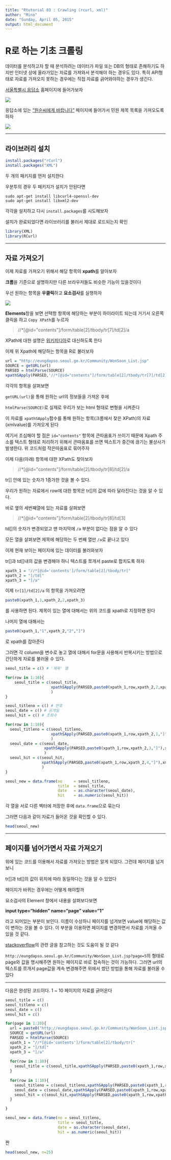 ```yaml
---
title: "Rtutorial 03 : Crawling (rcurl, xml)"
author: "Mino"
date: "Sunday, April 05, 2015"
output: html_document
---
```


# R로 하는 기초 크롤링

데이터를 분석하고자 할 때 분석하려는 데이터가 파일 또는 DB의 형태로 존해하기도 하지만 인터넷 상에 올라가있는 자료를 가져와서 분석해야 하는 경우도 있다. 특히 API형태로 자료를 가져오지 못하는 경우에는 직접 자료를 긁어와야하는 경우가 생긴다.

[서울특별시 응답소](http://eungdapso.seoul.go.kr) 홈페이지에 들어가보자

![](images/rtut03_01.jpg)

응답소에 있는 ["원순씨에게 바랍니다"](http://eungdapso.seoul.go.kr/Community/WonSoon_List.jsp) 페이지에 들어가서 민원 제목 목록을 가져오도록 하자

![](images/rtut03_02.jpg)

----

## 라이브러리 설치

```r
install.packages("rCurl")
install.packages("XML")
```

두 개의 패키지를 먼저 설치한다

우분투의 경우 두 패키지가 설치가 안된다면

```
sudo apt-get install libcurl4-openssl-dev
sudo apt-get install libxml2-dev
```
각각을 설치하고 다시 `install.packages`를 시도해보자

설치가 완료되었다면 라이브러리를 불러서 제대로 로드되는지 확인

```r
library(XML)
library(RCurl)
```

----

## 자료 가져오기

이제 자료를 가져오기 위해서 해당 항목의 **xpath**를 알아보자

**크롬**을 기준으로 설명하지만 다른 브라우저들도 비슷한 기능이 있을것이다

우선 원하는 항목을 **우클릭**하고 **요소검사**를 실행하자

![](images/rtut03_03.png)

**Elements**창을 보면 선택항 항목에 해당하는 부분이 하이라이트 되는데 거기서 오른쪽클릭을 하고 `Copy XPath`를 누르자

> //*[@id="contents"]/form/table[2]/tbody/tr[7]/td[2]/a

XPath에 대한 설명은 [위키피디아](http://ko.wikipedia.org/wiki/XPath)로 대신하도록 한다

이제 위 Xpath에 해당하는 항목을 R로 불러보자

```r
url = "http://eungdapso.seoul.go.kr/Community/WonSoon_List.jsp"
SOURCE = getURL(url)
PARSED = htmlParse(SOURCE)
xpathSApply(PARSED,'//*[@id="contents"]/form/table[2]/tbody/tr[7]/td[2]/a',xmlValue)
```

각각의 항목을 살펴보면

`getURL(url)`을 통해 원하는 url의 정보들을 가져온 후에

`htmlParse(SOURCE)`로 실제로 우리가 보는 html 형태로 변형을 시켜준다

이 자료를 `xpathSApply`함수를 통해 원하는 항목(크롬에서 찾은 XPath)의 자료(xmlvalue)를 가져오게 된다

여기서 조심해야 할 점은 `id="contents"` 항목에 큰따옴표가 쓰이기 때문에 Xpath 주소를 텍스트 형태로 처리하기 위해서 큰따옴표를 쓰면 텍스트가 중간에 끊기는 불상사가 발생한다. 위 코드처럼 작은따옴표로 묶어주자


이제 다음(아래) 항목에 대한 XPath도 찾아보자

> //*[@id="contents"]/form/table[2]/tbody/tr[8]/td[2]/a

tr[] 안에 있는 숫자가 1증가한 것을 볼 수 있다.

우리가 원하는 자료에서 row에 대한 항목은 tr[]의 값에 따라 달라진다는 것을 알 수 있다.


바로 옆의 세번째열에 있는 자료를 살펴보면

> //*[@id="contents"]/form/table[2]/tbody/tr[8]/td[3]

td[]의 숫자가 변경되었고 맨 마지막에 `/a` 부분이 없다는 점을 알 수 있다

모든 열을 살펴보면 제목에 해당하는 두 번째 열만 `/a`로 끝나고 있다


이제 현재 보이는 페이지에 있는 데이터를 불러와보자

tr[]과 td[]내의 값을 변경해야 하니 텍스트를 쪼개서 paste로 합치도록 하자

```r
xpath_1 = "//*[@id='contents']/form/table[2]/tbody/tr["
xpath_2 = "]/td["
xpath_3 = "]/a"
```

이제 `tr[1]/td[2]/a` 의 항목을 가져오려면

```r
paste0(xpath_1,1,xpath_2,2,xpath_3)
```

를 사용하면 된다. 제목이 있는 열에 대해서는 위의 코드를 xpath로 지정하면 된다

나머지 열에 대해서는

```r
paste0(xpath_1,"1",xpath_2,"2","]")
```

로 xpath를 잡아준다


그러면 각 column을 변수로 놓고 열에 대해서 for문을 사용해서 반복시키는 방법으로 간단하게 자료를 불러올 수 있다.

```r
seoul_title = c() # '제목' 열

for(row in 1:10){
    seoul_title = c(seoul_title,
                    xpathSApply(PARSED,paste0(xpath_1,row,xpath_2,2,xpath_3),xmlValue)
                    )
}

seoul_titleno = c() # 번호
seoul_date = c() # 공개일
seoul_hit = c() # 조회수

for(row in 1:10){
  seoul_titleno = c(seoul_titleno,
                    xpathSApply(PARSED,paste0(xpath_1,row,xpath_2,1,"]"),xmlValue)
                    )
  seoul_date = c(seoul_date,
                 xpathSApply(PARSED,paste0(xpath_1,row,xpath_2,3,"]"),xmlValue)
                 )
  seoul_hit = c(seoul_hit,
                xpathSApply(PARSED,paste0(xpath_1,row,xpath_2,4,"]"),xmlValue)
                )
}

seoul_new = data.frame(no     = seoul_titleno, 
                       title  = seoul_title, 
                       date   = as.character(seoul_date), 
                       hit    = as.numeric(seoul_hit))
```

각 열을 서로 다른 벡터에 저장한 후에 `data.frame`으로 묶는다

그러면 다음과 같이 자료가 들어온 것을 확인할 수 있다.

```r
head(seoul_new)
```

----

## 페이지를 넘어가면서 자료 가져오기

위에 있는 코드를 이용해서 자료를 가져오는 방법은 알게 되었다. 그런데 페이지를 넘겨보니

tr[]과 td[]의 값이 위치에 따라 동일하다는 것을 알 수 있었다

페이지가 바뀌는 경우에는 어떻게 해야할까



요소검사의 Element 창에서 내용을 살펴보다보면

**input type="hidden" name="page" value="1"**

라고 되어있는 부분이 보인다. 이름이 수상하니 페이지를 넘겨보면 value에 해당하는 값이 변하는 것을 볼 수 있다. 이 부분을 이용하면 페이지를 변경하면서 자료를 가져올 수 있을 것 같다.

[stackoverflow](http://stackoverflow.com/questions/21988215/scrape-the-data-with-rcurl)의 관련 글을 참고하는 것도 도움이 될 것 같다

`http://eungdapso.seoul.go.kr/Community/WonSoon_List.jsp?page=5`의 형태로 page와 값을 명시해주면 원하는 페이지로 바로 접속하는 것이 가능하다. 그러면 url의 텍스트를 쪼개서 page값을 계속 변경해주면 위에서 썼던 방법을 통해 자료를 불러올 수 있다

----


다음은 완성된 코드이다. 1 ~ 10 페이지의 자료를 긁어온다

```r
seoul_title = c()
seoul_titleno = c()
seoul_date = c()
seoul_hit = c()

for(page in 1:10){
  url = paste0("http://eungdapso.seoul.go.kr/Community/WonSoon_List.jsp","?page=", page)
  SOURCE = getURL(url)
  PARSED = htmlParse(SOURCE)
  xpath_1 = "//*[@id='contents']/form/table[2]/tbody/tr["
  xpath_2 = "]/td["
  xpath_3 = "]/a"
  
  for(row in 1:10){
    seoul_title = c(seoul_title,xpathSApply(PARSED,paste0(xpath_1,row,xpath_2,2,xpath_3),xmlValue))
  }
  
  for(row in 1:10){
    seoul_titleno = c(seoul_titleno,xpathSApply(PARSED,paste0(xpath_1,row,xpath_2,1,"]"),xmlValue))
    seoul_date = c(seoul_date,xpathSApply(PARSED,paste0(xpath_1,row,xpath_2,3,"]"),xmlValue))
    seoul_hit = c(seoul_hit,xpathSApply(PARSED,paste0(xpath_1,row,xpath_2,4,"]"),xmlValue))
  }

}

seoul_new = data.frame(no = seoul_titleno, 
                       title = seoul_title, 
                       date = as.character(seoul_date), 
                       hit = as.numeric(seoul_hit))
```

짠

```r
head(seoul_new, n=25)
```


